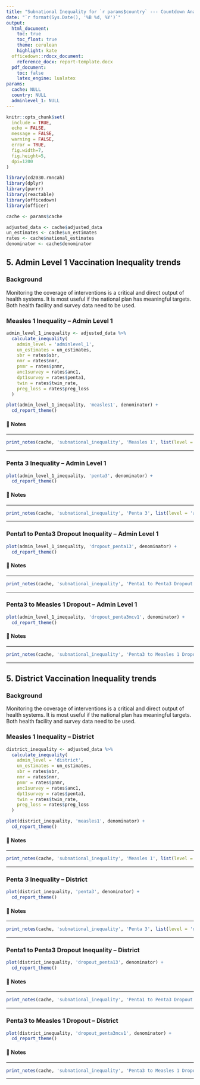 ```yaml
---
title: "Subnational Inequality for `r params$country` --- Countdown Analysis"
date: "`r format(Sys.Date(), '%B %d, %Y')`"
output: 
  html_document:
    toc: true
    toc_float: true
    theme: cerulean
    highlight: kate
  officedown::rdocx_document:
    reference_docx: report-template.docx
  pdf_document:
    toc: false
    latex_engine: lualatex
params:
  cache: NULL
  country: NULL
  adminlevel_1: NULL
---
```


```r
knitr::opts_chunk$set(
  include = TRUE,
  echo = FALSE,
  message = FALSE,
  warning = FALSE,
  error = TRUE,
  fig.width=7, 
  fig.height=5, 
  dpi=1200
)

library(cd2030.rmncah)
library(dplyr)
library(purrr)
library(reactable)
library(officedown)
library(officer)

cache <- params$cache

adjusted_data <- cache$adjusted_data
un_estimates <- cache$un_estimates
rates <- cache$national_estimates
denominator <- cache$denominator
```

## 5. Admin Level 1 Vaccination Inequality trends {-}

### Background

Monitoring the coverage of interventions is a critical and direct output of health 
systems. It is most useful if the national plan has meaningful targets. Both health 
facility and survey data need to be used.

### Measles 1 Inequality -- Admin Level 1

```r
admin_level_1_inequality <- adjusted_data %>% 
  calculate_inequality(
    admin_level = 'adminlevel_1',
    un_estimates = un_estimates,
    sbr = rates$sbr,
    nmr = rates$nmr,
    pnmr = rates$pnmr,
    anc1survey = rates$anc1,
    dpt1survey = rates$penta1,
    twin = rates$twin_rate,
    preg_loss = rates$preg_loss
  )

plot(admin_level_1_inequality, 'measles1', denominator) + 
  cd_report_theme()
```

#### 📝 Notes 

::: {custom-style="Style1"}

---

```r
print_notes(cache, 'subnational_inequality', 'Measles 1', list(level = 'adminlevel_1'))
```

---

:::

### Penta 3 Inequality -- Admin Level 1

```r
plot(admin_level_1_inequality, 'penta3', denominator) + 
  cd_report_theme()
```

#### 📝 Notes 

::: {custom-style="Style1"}

---

```r
print_notes(cache, 'subnational_inequality', 'Penta 3', list(level = 'adminlevel_1'))
```

---

:::

### Penta1 to Penta3 Dropout Inequality -- Admin Level 1

```r
plot(admin_level_1_inequality, 'dropout_penta13', denominator) + 
  cd_report_theme()
```

#### 📝 Notes 

::: {custom-style="Style1"}

---

```r
print_notes(cache, 'subnational_inequality', 'Penta1 to Penta3 Dropout', list(level = 'adminlevel_1'))
```

---

:::

### Penta3 to Measles 1 Dropout -- Admin Level 1

```r
plot(admin_level_1_inequality, 'dropout_penta3mcv1', denominator) + 
  cd_report_theme()
```

#### 📝 Notes 

::: {custom-style="Style1"}

---

```r
print_notes(cache, 'subnational_inequality', 'Penta3 to Measles 1 Dropout', list(level = 'adminlevel_1'))
```

---

:::


## 5. District Vaccination Inequality trends {-}

### Background

Monitoring the coverage of interventions is a critical and direct output of health 
systems. It is most useful if the national plan has meaningful targets. Both health 
facility and survey data need to be used.

### Measles 1 Inequality -- District

```r
district_inequality <- adjusted_data %>% 
  calculate_inequality(
    admin_level = 'district',
    un_estimates = un_estimates,
    sbr = rates$sbr,
    nmr = rates$nmr,
    pnmr = rates$pnmr,
    anc1survey = rates$anc1,
    dpt1survey = rates$penta1,
    twin = rates$twin_rate,
    preg_loss = rates$preg_loss
  )

plot(district_inequality, 'measles1', denominator) + 
  cd_report_theme()
```

#### 📝 Notes 

::: {custom-style="Style1"}

---

```r
print_notes(cache, 'subnational_inequality', 'Measles 1', list(level = 'district'))
```

---

:::

### Penta 3 Inequality -- District

```r
plot(district_inequality, 'penta3', denominator) + 
  cd_report_theme()
```

#### 📝 Notes 

::: {custom-style="Style1"}

---

```r
print_notes(cache, 'subnational_inequality', 'Penta 3', list(level = 'district'))
```

---

:::

### Penta1 to Penta3 Dropout Inequality -- District

```r
plot(district_inequality, 'dropout_penta13', denominator) + 
  cd_report_theme()
```

#### 📝 Notes 

::: {custom-style="Style1"}

---

```r
print_notes(cache, 'subnational_inequality', 'Penta1 to Penta3 Dropout', list(level = 'district'))
```

---

:::

### Penta3 to Measles 1 Dropout -- District

```r
plot(district_inequality, 'dropout_penta3mcv1', denominator) + 
  cd_report_theme()
```

#### 📝 Notes 

::: {custom-style="Style1"}

---

```r
print_notes(cache, 'subnational_inequality', 'Penta3 to Measles 1 Dropout', list(level = 'district'))
```

---

:::
